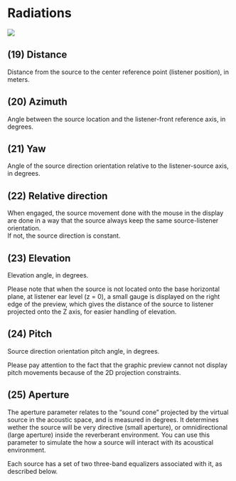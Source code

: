 # Radiations

![](https://media.githubusercontent.com/media/FLUX-SE/doc_images/main/Plugins/ircam-spat/spat_06.jpg)

## (19) Distance
Distance from the source to the center reference point (listener position), in meters.


## (20) Azimuth
Angle between the source location and the listener-front reference axis, in degrees.


## (21) Yaw
Angle of the source direction orientation relative to the listener-source axis, in degrees.


## (22) Relative direction
When engaged, the source movement done with the mouse in the display are done in a way that the source
always keep the same source-listener orientation.  
If not, the source direction is constant.

## (23) Elevation
Elevation angle, in degrees.

:::{.callout-note}
Please note that when the source is not located onto the base horizontal plane, at listener ear level (z = 0), a small gauge is
displayed on the right edge of the preview, which gives the distance of the source to listener projected onto the Z axis, for easier
handling of elevation.
:::

## (24) Pitch
Source direction orientation pitch angle, in degrees.

:::{.callout-note}
Please pay attention to the fact that the graphic preview cannot not display pitch movements because of the 2D projection constraints.
:::

## (25) Aperture
The aperture parameter relates to the "sound cone" projected by the virtual source in the acoustic space, and is measured in
degrees. It determines wether the source will be very directive (small aperture), or omnidirectional (large aperture) inside the
reverberant environment. You can use this parameter to simulate the how a source will interact with its acoustical environment.

Each source has a set of two three-band equalizers associated with it, as described below.
